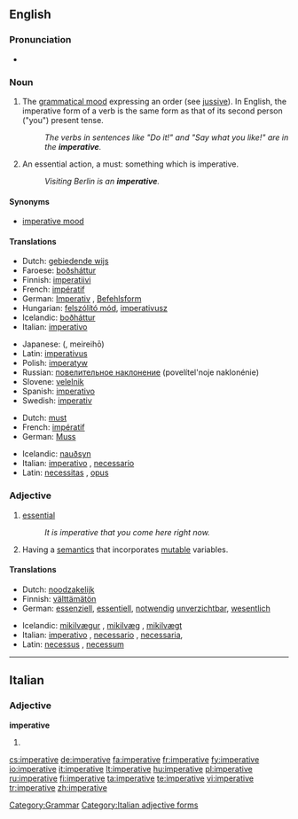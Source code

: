 ==English==

===Pronunciation===
* {{a|US}} {{IPA|/ɪmˈpɛɹ.ə.tɪv/}}

===Noun===
{{en-noun|s|-}}

# {{uncountable}} {{grammar}} The [[grammatical mood]] expressing an order (see [[jussive]]). In English, the imperative form of a verb is the same form as that of its second person ("you") present tense.
#: ''The verbs in sentences like "Do it!" and "Say what you like!" are in the '''imperative'''.''
# {{countable}} An essential action, a must: something which is imperative.
#: ''Visiting Berlin is an '''imperative'''.''

====Synonyms====
* {{i|grammatical mood}} [[imperative mood]]

====Translations====
{{trans-top|verbal mood}}
* Dutch: [[gebiedende wijs]] {{m}}
* Faroese: [[boðsháttur]] {{m}}
* Finnish: [[imperatiivi]]
* French: [[impératif]] {{m}}
* German: [[Imperativ]] {{m}}, [[Befehlsform]] {{f}}
* Hungarian: [[felszólító mód]], [[imperativusz]]
* Icelandic: [[boðháttur]] {{m}}
* Italian: [[imperativo]] {{m}}
{{trans-mid}}
* Japanese: {{Jpan|[[命令法]]}} ({{Jpan|[[めいれいほう]]}}, meireihō)
* Latin: [[imperativus]] {{m}}
* Polish: [[imperatyw]] {{m}}
* Russian: [[повелительное наклонение]] (povelítel'noje naklonénie) {{n}}
* Slovene: [[velelnik]] {{m}}
* Spanish: [[imperativo]] {{m}}
* Swedish: [[imperativ]] {{n}}
{{trans-bottom}}

{{trans-top|essential action}}
* Dutch: [[must]] {{m}}
* French: [[impératif]] {{m}}
* German: [[Muss]] {{n}}
{{trans-mid}}
* Icelandic: [[nauðsyn]] {{f}}
* Italian: [[imperativo]] {{m}}, [[necessario]] {{m}}
* Latin: [[necessitas]] {{f}}, [[opus]] {{n}}
{{trans-bottom}}

===Adjective===
{{en-adj}}

# [[essential]]
#: ''It is imperative that you come here right now.''
# {{comptheory}}  Having a [[semantics]] that incorporates [[mutable]] variables.

====Translations====
{{trans-top|essential}}
* Dutch: [[noodzakelijk]]
* Finnish: [[välttämätön]]
* German: [[essenziell]], [[essentiell]], [[notwendig]] [[unverzichtbar]], [[wesentlich]]
{{trans-mid}}
* Icelandic: [[mikilvægur]] {{m}}, [[mikilvæg]] {{f}}, [[mikilvægt]] {{n}}
* Italian: [[imperativo]] {{m}}, [[necessario]] {{m}}, [[necessaria]], {{f}}
* Latin: [[necessus]] {{m}}, [[necessum]] {{n}}
{{trans-bottom}}

{{trans-top|computing}}
{{trans-mid}}
{{trans-bottom}}

[[Category:Grammar]]

----

==Italian==

===Adjective===
'''imperative''' {{p}}

# {{feminine of|imperativo#Adjective|imperativo}}

[[Category:Italian adjective forms]]

[[cs:imperative]]
[[de:imperative]]
[[fa:imperative]]
[[fr:imperative]]
[[fy:imperative]]
[[io:imperative]]
[[it:imperative]]
[[lt:imperative]]
[[hu:imperative]]
[[pl:imperative]]
[[ru:imperative]]
[[fi:imperative]]
[[ta:imperative]]
[[te:imperative]]
[[vi:imperative]]
[[tr:imperative]]
[[zh:imperative]]
